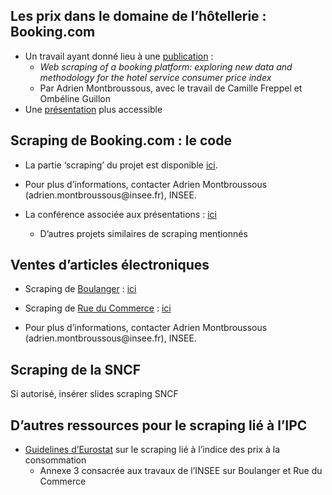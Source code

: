 ## Les prix dans le domaine de l'hôtellerie : Booking.com

- Un travail ayant donné lieu à une [publication](https://www.ottawagroup.org/Ottawa/ottawagroup.nsf/4a256353001af3ed4b2562bb00121564/90eefd961765454eca25886a00042203/$FILE/Web%20scraping%20of%20booking.com_Paper.pdf) :
    - *Web scraping of a booking platform: exploring new data and methodology for the hotel service consumer price index*
    - Par Adrien Montbroussous, avec le travail de Camille Freppel et Ombéline Guillon

- Une [présentation](http://www.jms-insee.fr/2022/S14_1_PPT_MONTBROUSSOUS_JMS2022.pdf) plus accessible


## Scraping de Booking.com : le code

- La partie 'scraping' du projet est disponible [ici](https://git.lab.sspcloud.fr/methodo-ipc/webscraping-hotel).

- Pour plus d'informations, contacter Adrien Montbroussous (adrien.montbroussous@insee.fr), INSEE.

- La conférence associée aux présentations : [ici](https://www.ottawagroup.org/ottawa/ottawagroup.nsf/4a256353001af3ed4b2562bb00121564/c7e600e0bec85d82ca25888400059a93?OpenDocument#Meeting%2017%20Rome)
    - D'autres projets similaires de scraping mentionnés


## Ventes d'articles électroniques

- Scraping de [Boulanger](https://www.boulanger.com/) : [ici](https://git.lab.sspcloud.fr/methodo-ipc/webscraping-biens-electroniques/-/tree/master/boulanger)

- Scraping de [Rue du Commerce](https://www.rueducommerce.fr/) : [ici](https://git.lab.sspcloud.fr/methodo-ipc/webscraping-biens-electroniques/-/tree/master/rue-du-commerce)

- Pour plus d'informations, contacter Adrien Montbroussous (adrien.montbroussous@insee.fr), INSEE.


## Scraping de la SNCF

Si autorisé, insérer slides scraping SNCF


## D'autres ressources pour le scraping lié à l'IPC

- [Guidelines d'Eurostat](https://ec.europa.eu/eurostat/documents/272892/12032198/Guidelines-web-scraping-HICP-11-2020.pdf/) sur le scraping lié à l'indice des prix à la consommation
    - Annexe 3 consacrée aux travaux de l'INSEE sur Boulanger et Rue du Commerce
